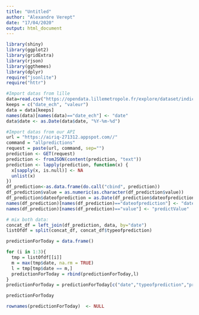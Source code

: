 ```yaml
---
title: "Untitled"
author: "Alexandre Verept"
date: "17/04/2020"
output: html_document
---
```

```r
library(shiny)
library(ggplot2)
library(gridExtra)
library(rjson)
library(ggthemes)
library(dplyr)
require("jsonlite")
require("httr")

#Import datas from lille
data=read.csv("https://opendata.lillemetropole.fr/explore/dataset/indice-qualite-de-lair/download/?format=csv&timezone=Europe/Berlin&use_labels_for_header=true", head=TRUE, sep=";")
keeps = c("date_ech", "valeur")
data = data[keeps]
names(data)[names(data)=="date_ech"] <- "date"
data$date <- as.Date(data$date, "%Y-%m-%d")

#Import datas from our API
url = "https://airiq-271312.appspot.com//"
command = "allpredictions"
request = paste(url, command, sep="")
prediction <- GET(request)
prediction <- fromJSON(content(prediction, "text"))
prediction <- lapply(prediction, function(x) {
  x[sapply(x, is.null)] <- NA
  unlist(x)
})
df_prediction<-as.data.frame(do.call("cbind", prediction))
df_prediction$value = as.numeric(as.character(df_prediction$value))
df_prediction$dateofprediction = as.Date(df_prediction$dateofprediction, format = "%Y-%m-%d")
names(df_prediction)[names(df_prediction)=="dateofprediction"] <- "date"
names(df_prediction)[names(df_prediction)=="value"] <- "predictValue"

# mix both data:
concat_df = left_join(df_prediction, data, by="date")
listOfdf = split(concat_df, concat_df$typeofprediction)
```

```r
predictionForToday = data.frame()

for (i in 1:3){
  tmp = listOfdf[[i]]
  m = max(tmp$date, na.rm = TRUE)
  l = tmp[tmp$date == m,]
  predictionForToday = rbind(predictionForToday,l)
}
predictionForToday = predictionForToday[c("date","typeofprediction","predictValue")]
```

```r
predictionForToday
```

```r
rownames(predictionForToday)  <- NULL
```

